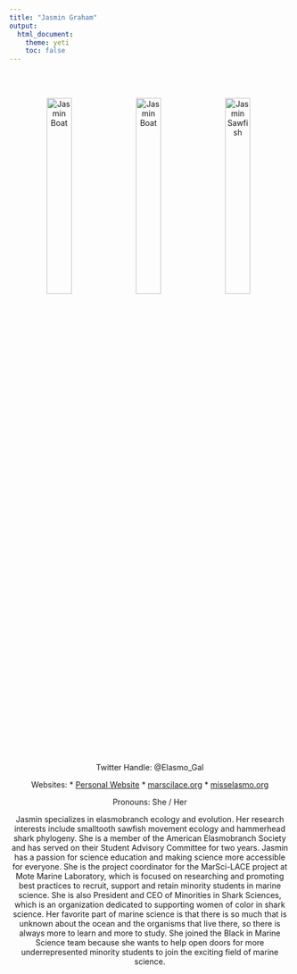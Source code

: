 ```yaml
---
title: "Jasmin Graham"
output: 
  html_document:
    theme: yeti
    toc: false
---
```

<center>

<br>
<br>

<img src="orgz_images/JGraham_IMG_6758.jpg" alt="Jasmin Boat" style="float: center; width: 30%; margin-right: 1%; margin-bottom: 0.5em;">
<img src="orgz_images/JGraham_P5180013.jpg" alt="Jasmin Boat" style="float: center; width: 30%; margin-right: 1%; margin-bottom: 0.5em;">
<img src="orgz_images/JGraham_Picture1.jpg" alt="Jasmin Sawfish" style="float: center; width: 30%; margin-right: 1%; margin-bottom: 0.5em;">
<p style="clear: both;">

Twitter Handle: @Elasmo_Gal 

Websites: 
* [Personal Website](grahamjr.weebly.com)
* [marscilace.org](marscilace.org)
* [misselasmo.org](misselasmo.org)

Pronouns: She / Her

Jasmin specializes in elasmobranch ecology and evolution. Her research interests include smalltooth sawfish movement ecology and hammerhead shark phylogeny. She is a member of the American Elasmobranch Society and has served on their Student Advisory Committee for two years. Jasmin has a passion for science education and making science more accessible for everyone. She is the project coordinator for the MarSci-LACE project at Mote Marine Laboratory, which is focused on researching and promoting best practices to recruit, support and retain minority students in marine science. She is also President and CEO of Minorities in Shark Sciences, which is an organization dedicated to supporting women of color in shark science. Her favorite part of marine science is that there is so much that is unknown about the ocean and the organisms that live there, so there is always more to learn and more to study. She joined the Black in Marine Science team because she wants to help open doors for more underrepresented minority students to join the exciting field of marine science. 

 
